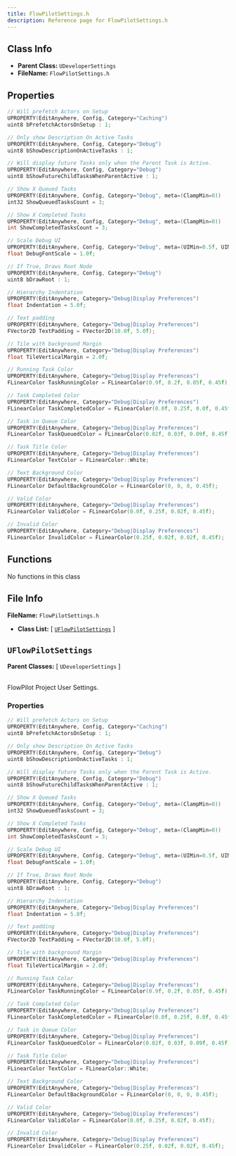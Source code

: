 ```yaml
---
title: FlowPilotSettings.h
description: Reference page for FlowPilotSettings.h
---
```


## Class Info
- __Parent Class:__ `UDeveloperSettings`
- __FileName:__ `FlowPilotSettings.h`

## Properties

```cpp
// Will prefetch Actors on Setup
UPROPERTY(EditAnywhere, Config, Category="Caching")
uint8 bPrefetchActorsOnSetup : 1;

// Only show Description On Active Tasks
UPROPERTY(EditAnywhere, Config, Category="Debug")
uint8 bShowDescriptionOnActiveTasks : 1;

// Will display future Tasks only when the Parent Task is Active.
UPROPERTY(EditAnywhere, Config, Category="Debug")
uint8 bShowFutureChildTasksWhenParentActive : 1;

// Show X Queued Tasks
UPROPERTY(EditAnywhere, Config, Category="Debug", meta=(ClampMin=0))
int32 ShowQueuedTasksCount = 3;

// Show X Completed Tasks
UPROPERTY(EditAnywhere, Config, Category="Debug", meta=(ClampMin=0))
int ShowCompletedTasksCount = 3;

// Scale Debug UI
UPROPERTY(EditAnywhere, Config, Category="Debug", meta=(UIMin=0.5f, UIMax=2.0f))
float DebugFontScale = 1.0f;

// If True, Draws Root Node
UPROPERTY(EditAnywhere, Config, Category="Debug")
uint8 bDrawRoot : 1;

// Hierarchy Indentation
UPROPERTY(EditAnywhere, Category="Debug|Display Preferences")
float Indentation = 5.0f;

// Text padding
UPROPERTY(EditAnywhere, Category="Debug|Display Preferences")
FVector2D TextPadding = FVector2D(10.0f, 5.0f);

// Tile with background Margin
UPROPERTY(EditAnywhere, Category="Debug|Display Preferences")
float TileVerticalMargin = 2.0f;

// Running Task Color
UPROPERTY(EditAnywhere, Category="Debug|Display Preferences")
FLinearColor TaskRunningColor = FLinearColor(0.9f, 0.2f, 0.05f, 0.45f);

// Task Completed Color
UPROPERTY(EditAnywhere, Category="Debug|Display Preferences")
FLinearColor TaskCompletedColor = FLinearColor(0.0f, 0.25f, 0.0f, 0.45f);

// Task in Queue Color
UPROPERTY(EditAnywhere, Category="Debug|Display Preferences")
FLinearColor TaskQueuedColor = FLinearColor(0.02f, 0.03f, 0.09f, 0.45f);

// Task Title Color
UPROPERTY(EditAnywhere, Category="Debug|Display Preferences")
FLinearColor TextColor = FLinearColor::White;

// Text Background Color
UPROPERTY(EditAnywhere, Category="Debug|Display Preferences")
FLinearColor DefaultBackgroundColor = FLinearColor(0, 0, 0, 0.45f);

// Valid Color
UPROPERTY(EditAnywhere, Category="Debug|Display Preferences")
FLinearColor ValidColor = FLinearColor(0.0f, 0.25f, 0.02f, 0.45f);

// Invalid Color
UPROPERTY(EditAnywhere, Category="Debug|Display Preferences")
FLinearColor InvalidColor = FLinearColor(0.25f, 0.02f, 0.02f, 0.45f);

```

## Functions

No functions in this class

## File Info

__FileName:__ `FlowPilotSettings.h`
- __Class List:__ 
[ [`UFlowPilotSettings`](#UFlowPilotSettings) ]


## `UFlowPilotSettings` 


__Parent Classes:__
[ `UDeveloperSettings` ]

 \
FlowPilot Project User Settings. 

### Properties

```cpp
// Will prefetch Actors on Setup 
UPROPERTY(EditAnywhere, Config, Category="Caching")
uint8 bPrefetchActorsOnSetup : 1;

// Only show Description On Active Tasks 
UPROPERTY(EditAnywhere, Config, Category="Debug")
uint8 bShowDescriptionOnActiveTasks : 1;

// Will display future Tasks only when the Parent Task is Active. 
UPROPERTY(EditAnywhere, Config, Category="Debug")
uint8 bShowFutureChildTasksWhenParentActive : 1;

// Show X Queued Tasks 
UPROPERTY(EditAnywhere, Config, Category="Debug", meta=(ClampMin=0))
int32 ShowQueuedTasksCount = 3;

// Show X Completed Tasks 
UPROPERTY(EditAnywhere, Config, Category="Debug", meta=(ClampMin=0))
int ShowCompletedTasksCount = 3;

// Scale Debug UI 
UPROPERTY(EditAnywhere, Config, Category="Debug", meta=(UIMin=0.5f, UIMax=2.0f))
float DebugFontScale = 1.0f;

// If True, Draws Root Node 
UPROPERTY(EditAnywhere, Config, Category="Debug")
uint8 bDrawRoot : 1;

// Hierarchy Indentation 
UPROPERTY(EditAnywhere, Category="Debug|Display Preferences")
float Indentation = 5.0f;

// Text padding 
UPROPERTY(EditAnywhere, Category="Debug|Display Preferences")
FVector2D TextPadding = FVector2D(10.0f, 5.0f);

// Tile with background Margin 
UPROPERTY(EditAnywhere, Category="Debug|Display Preferences")
float TileVerticalMargin = 2.0f;

// Running Task Color 
UPROPERTY(EditAnywhere, Category="Debug|Display Preferences")
FLinearColor TaskRunningColor = FLinearColor(0.9f, 0.2f, 0.05f, 0.45f);

// Task Completed Color 
UPROPERTY(EditAnywhere, Category="Debug|Display Preferences")
FLinearColor TaskCompletedColor = FLinearColor(0.0f, 0.25f, 0.0f, 0.45f);

// Task in Queue Color 
UPROPERTY(EditAnywhere, Category="Debug|Display Preferences")
FLinearColor TaskQueuedColor = FLinearColor(0.02f, 0.03f, 0.09f, 0.45f);

// Task Title Color 
UPROPERTY(EditAnywhere, Category="Debug|Display Preferences")
FLinearColor TextColor = FLinearColor::White;

// Text Background Color 
UPROPERTY(EditAnywhere, Category="Debug|Display Preferences")
FLinearColor DefaultBackgroundColor = FLinearColor(0, 0, 0, 0.45f);

// Valid Color 
UPROPERTY(EditAnywhere, Category="Debug|Display Preferences")
FLinearColor ValidColor = FLinearColor(0.0f, 0.25f, 0.02f, 0.45f);

// Invalid Color 
UPROPERTY(EditAnywhere, Category="Debug|Display Preferences")
FLinearColor InvalidColor = FLinearColor(0.25f, 0.02f, 0.02f, 0.45f);

```
